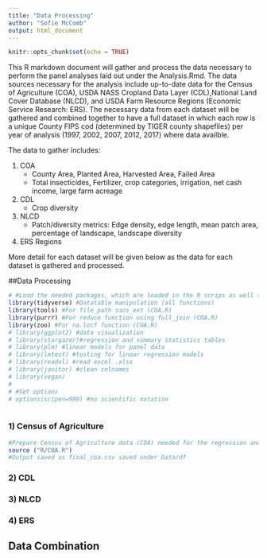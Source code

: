 ```yaml
---
title: "Data Processing"
author: "Sofie McComb"
output: html_document
---
```


```r
knitr::opts_chunk$set(echo = TRUE)

```


This R markdown document will gather and process the data necessary to perform the panel analyses laid out under the Analysis.Rmd. The data sources necessary for the analysis include up-to-date data for the Census of Agriculture (COA), USDA NASS Cropland Data Layer (CDL),National Land Cover Database (NLCD), and USDA Farm Resource Regions (Economic Service Research: ERS). The necessary data from each dataset will be gathered and combined together to have a full dataset in which each row is a unique County FIPS cod (determined by TIGER county shapefiles) per year of analysis (1997, 2002, 2007, 2012, 2017) where data availble.

The data to gather includes:  

1. COA
    * County Area, Planted Area, Harvested Area, Failed Area 
    * Total insecticides, Fertilizer, crop categories, irrigation, net cash income, large farm acreage
2. CDL
    * Crop diversity
3. NLCD
    * Patch/diversity metrics: Edge density, edge length, mean patch area, percentage of landscape, landscape diversity
4. ERS Regions  


More detail for each dataset will be given below as the data for each dataset is gathered and processed.


##Data Processing

```r

# #Load the needed packages, which are loaded in the R scrips as well (install first if necessary)
library(tidyverse) #Datatable manipulation (all functions)
library(tools) #For file_path sans_ext (COA.R)
library(purrr) #For reduce function using full_join (COA.R)
library(zoo) #For na.locf function (COA.R)
# library(ggplot2) #data visualization
# library(stargazer)#regression and summary statistics tables
# library(plm) #linear models for panel data
# library(lmtest) #testing for linear regression models
# library(readxl) #read excel .xlsx
# library(janitor) #clean colnames
# library(vegan)
# 
# #Set options
# options(scipen=999) #no scientific notation



```


### 1) Census of Agriculture

```r

#Prepare Census of Agriculture data (COA) needed for the regression analyses
source ("R/COA.R")
#Output saved as final_coa.csv saved under Data/df

```


### 2) CDL

### 3) NLCD

### 4) ERS


## Data Combination


